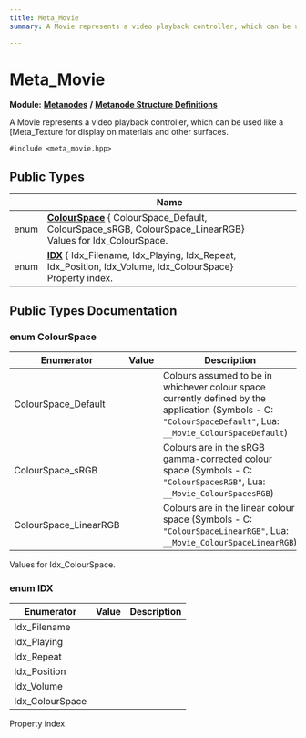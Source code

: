 ```yaml
---
title: Meta_Movie
summary: A Movie represents a video playback controller, which can be used like a Meta_Texture for display on materials and other surfaces. 

---
```


# Meta_Movie

**Module:** **[Metanodes](../Modules/group__api__metanodes.mdx)** **/** **[Metanode Structure Definitions](../Modules/group__api__metadefs.mdx)**



A Movie represents a video playback controller, which can be used like a [Meta_Texture for display on materials and other surfaces. 


`#include <meta_movie.hpp>`

## Public Types

|                | Name           |
| -------------- | -------------- |
| enum| **[ColourSpace](../Classes/struct_meta___movie.mdx#enum-colourspace)** { ColourSpace_Default, ColourSpace_sRGB, ColourSpace_LinearRGB}<br />Values for Idx_ColourSpace.  |
| enum| **[IDX](../Classes/struct_meta___movie.mdx#enum-idx)** { Idx_Filename, Idx_Playing, Idx_Repeat, Idx_Position, Idx_Volume, Idx_ColourSpace}<br />Property index.  |

## Public Types Documentation

### enum ColourSpace

| Enumerator | Value | Description |
| ---------- | ----- | ----------- |
| ColourSpace_Default | | Colours assumed to be in whichever colour space currently defined by the application (Symbols - C: `"ColourSpaceDefault"`, Lua: `__Movie_ColourSpaceDefault`)   |
| ColourSpace_sRGB | | Colours are in the sRGB gamma-corrected colour space (Symbols - C: `"ColourSpacesRGB"`, Lua: `__Movie_ColourSpacesRGB`)   |
| ColourSpace_LinearRGB | | Colours are in the linear colour space (Symbols - C: `"ColourSpaceLinearRGB"`, Lua: `__Movie_ColourSpaceLinearRGB`)   |



Values for Idx_ColourSpace. 

### enum IDX

| Enumerator | Value | Description |
| ---------- | ----- | ----------- |
| Idx_Filename | |   |
| Idx_Playing | |   |
| Idx_Repeat | |   |
| Idx_Position | |   |
| Idx_Volume | |   |
| Idx_ColourSpace | |   |



Property index. 

